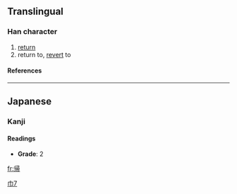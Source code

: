 {{see|歸}}

==Translingual==
===Han character===
{{Han char|rn=50|rad=巾|as=07|sn=10|four=|canj=中中尸一月 (LLSMB)}}
# [[return]]
# return to, [[revert]] to
====References====
{{Han ref|kx=0332.121|dkj=08930|dj=0638.110|hdz=10739.160|uh=5E30|ud=24112}}
----
==Japanese==
===Kanji===
{{ja-kanji|grade=|rs=巾07}}
====Readings====
{{ja-readings|on=[[き]] (ki)|kun=[[かえる]] (kaeru), [[とつぐ]] (totsugu), [[おくる]] (okuru)}}

* '''Grade''': 2 [[Category:Grade 2 kanji|巾7]]




[[fr:帰]]
